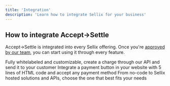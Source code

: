 ```yaml
---
title: 'Integration'
description: 'Learn how to integrate Sellix for your business'
---
```


## How to integrate Accept->Settle

Accept->Settle is integrated into every Sellix offering. Once you're [approved by our team](/accept-settle/introduction#get-started), you can start using it through every feature.

<CardGroup cols={2}>
  <Card
    title="Create a payment through the API"
    icon="envelope-open-dollar"
    href="/api-reference/payments/post-payments"
  >
    Fully whitelabeled and customizable, create a charge through our API and send it to your customer
  </Card>
  <Card
    title="Add a payment button to your website"
    icon="browser"
    href="/products/embed"
  >
    Integrate a payment button in your website with 5 lines of HTML code and accept any payment method
  </Card>
</CardGroup>

<Card title="View all available integration options" icon="play" href="/introduction#getting-started">
  From no-code to Sellix hosted solutions and APIs, choose the one that best fits your needs
</Card>